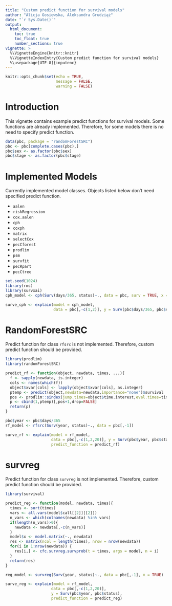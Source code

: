 ---
title: "Custom predict function for survival models"
author: "Alicja Gosiewska, Aleksandra Grudziąż"
date: "`r Sys.Date()`"
output: 
  html_document:
    toc: true
    toc_float: true
    number_sections: true
vignette: >
  %\VignetteEngine{knitr::knitr}
  %\VignetteIndexEntry{Custom predict function for survival models}
  %\usepackage[UTF-8]{inputenc}
---

```{r setup, include=FALSE}
knitr::opts_chunk$set(echo = TRUE,
                      message = FALSE,
                      warning = FALSE)
```

# Introduction

This vignette contains example predict functions for survival models. Some functions are already implemented. Therefore, for some models there is no need to specify predict function.

```{r dataset}
data(pbc, package = "randomForestSRC")
pbc <- pbc[complete.cases(pbc),]
pbc$sex <- as.factor(pbc$sex)
pbc$stage <- as.factor(pbc$stage)
```


# Implemented Models

Currently implemented model classes. Objects listed below don't need specified predict function.

* `aalen`
* `riskRegression`
* `cox.aalen`
* `cph`
* `coxph`
* `matrix`
* `selectCox`
* `pecCforest`
* `prodlim`
* `psm`
* `survfit`
* `pecRpart`
* `pecCtree`

```{r, models}
set.seed(1024)
library(rms)
library(survxai)
cph_model <- cph(Surv(days/365, status)~., data = pbc, surv = TRUE, x = TRUE, y=TRUE)

surve_cph <- explain(model = cph_model,
                     data = pbc[,-c(1,2)], y = Surv(pbc$days/365, pbc$status))
```

# RandomForestSRC

Predict function for class `rfsrc` is not implemented. Therefore, custom predict function should be provided.

```{r}
library(prodlim)
library(randomForestSRC)

predict_rf <- function(object, newdata, times, ...){
  f <- sapply(newdata, is.integer)
  cols <- names(which(f))
  object$xvar[cols] <- lapply(object$xvar[cols], as.integer)
  ptemp <- predict(object,newdata=newdata,importance="none")$survival
  pos <- prodlim::sindex(jump.times=object$time.interest,eval.times=times)
  p <- cbind(1,ptemp)[,pos+1,drop=FALSE]
  return(p)
}
```

```{r}
pbc$year <- pbc$days/365
rf_model <- rfsrc(Surv(year, status)~., data = pbc[,-1])

surve_rf <- explain(model = rf_model,
                    data = pbc[,-c(1,2,20)], y = Surv(pbc$year, pbc$status),
                    predict_function = predict_rf)
```



# survreg


Predict function for class `survreg` is not implemented. Therefore, custom predict function should be provided.


```{r}
library(survival)

predict_reg <- function(model, newdata, times){
  times <- sort(times)
  vars <- all.vars(model$call[[2]][[2]])
  n_vars <- which(colnames(newdata) %in% vars)
  if(length(n_vars)>0){
    newdata <- newdata[,-c(n_vars)]
  }
  model$x <- model.matrix(~., newdata)
  res <- matrix(ncol = length(times), nrow = nrow(newdata))
  for(i in 1:nrow(newdata)) {
    res[i,] <- cfc.survreg.survprob(t = times, args = model, n = i)    
  }
  return(res)
}

```

```{r}
reg_model <- survreg(Surv(year, status)~., data = pbc[,-1], x = TRUE)

surve_reg <- explain(model = rf_model,
                    data = pbc[,-c(1,2,20)], 
                    y = Surv(pbc$year, pbc$status),
                    predict_function = predict_reg)
```



